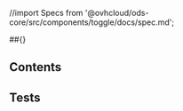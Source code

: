 //import Specs from '@ovhcloud/ods-core/src/components/toggle/docs/spec.md';

##<Description>{}</Description>

## Contents
<SpecsToggleContents />

## Tests
<SpecsToggleTests />
